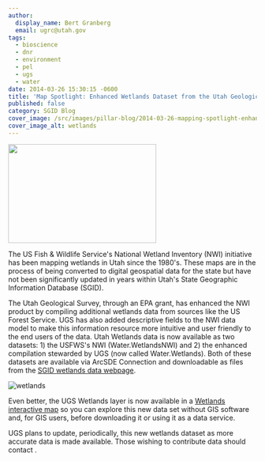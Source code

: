```yaml
---
author:
  display_name: Bert Granberg
  email: ugrc@utah.gov
tags:
  - bioscience
  - dnr
  - environment
  - pel
  - ugs
  - water
date: 2014-03-26 15:30:15 -0600
title: 'Map Spotlight: Enhanced Wetlands Dataset from the Utah Geological Survey'
published: false
category: SGID Blog
cover_image: /src/images/pillar-blog/2014-03-26-mapping-spotlight-enhanced-wetlands-dataset-from-the-utah-geological-survey/wetlands_agol.png
cover_image_alt: wetlands
---
```



<a href="/images/404.png">
  <img src="/images/404.png" alt="" title="Wetland" width="300" height="200" class="inline-text-right" />
</a>

The US Fish & Wildlife Service's National Wetland Inventory (NWI) initiative has been mapping wetlands in Utah since the 1980's. These maps are in the process of being converted to digital geospatial data for the state but have not been significantly updated in years within Utah's State Geographic Information Database (SGID).

The Utah Geological Survey, through an EPA grant, has enhanced the NWI product by compiling additional wetlands data from sources like the US Forest Service. UGS has also added descriptive fields to the NWI data model to make this information resource more intuitive and user friendly to the end users of the data. Utah Wetlands data is now available as two datasets: 1) the USFWS's NWI (Water.WetlandsNWI) and 2) the enhanced compilation stewarded by UGS (now called Water.Wetlands). Both of these datasets are available via ArcSDE Connection and downloadable as files from the <a href="/products/sgid/water/wetlands-and-riparian">SGID wetlands data webpage</a>.

![wetlands](../../images/pillar-blog/2014-03-26-mapping-spotlight-enhanced-wetlands-dataset-from-the-utah-geological-survey/wetlands_agol.png)

Even better, the UGS Wetlands layer is now available in a <a href="http://bit.ly/1hK0rqQ ">Wetlands interactive map</a> so you can explore this new data set without GIS software and, for GIS users, before downloading it or using it as a data service.

UGS plans to update, periodically, this new wetlands dataset as more accurate data is made available. Those wishing to
contribute data should contact <Contacts subject={frontmatter.title} contactKey="wetlands" inline />.
